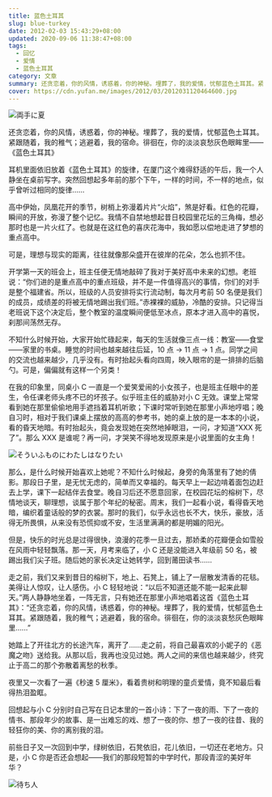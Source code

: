 ```yaml
---
title: 蓝色土耳其
slug: blue-turkey
date: 2012-02-03 15:43:29+08:00
updated: 2020-09-06 11:38:47+08:00
tags:
  - 回忆
  - 爱情
  - 蓝色土耳其
category: 文章
summary: 还贪恋着，你的风情，诱惑着，你的神秘。埋葬了，我的爱情，忧郁蓝色土耳其。紧跟随着，我的稚气；逃避着，我的宿命。徘徊在，你的淡淡哀愁灰色眼眸里。
cover: https://cdn.yufan.me/images/2012/03/2012031120464600.jpg
---
```


![両手に夏](https://cdn.yufan.me/images/2012/04/2012042820514100.jpg)

<MusicPlayer id={1389742858} />

还贪恋着，你的风情，诱惑着，你的神秘。埋葬了，我的爱情，忧郁蓝色土耳其。紧跟随着，我的稚气；逃避着，我的宿命。徘徊在，你的淡淡哀愁灰色眼眸里——《蓝色土耳其》

耳机里面依旧放着《蓝色土耳其》的旋律，在厦门这个难得舒适的午后，我一个人静坐在桌前写字。突然回想起多年前的那个下午，一样的时间，不一样的地点，似乎曾听过相同的旋律……

高中伊始，凤凰花开的季节，树梢上弥漫着片片“火焰”，煞是好看。红色的花瓣，瞬间的开放，弥漫了整个记忆。我情不自禁地想起昔日校园里花坛的三角梅，想必那时也是一片火红了。也就是在这红色的喜庆花海中，我如愿以偿地走进了梦想的重点高中。

可是，理想与现实的距离，往往就像那朵盛开在彼岸的花朵，怎么也抓不住。

开学第一天的班会上，班主任便无情地敲碎了我对于美好高中未来的幻想。老班说：“你们进的是重点高中的重点班级，并不是一件值得高兴的事情，你们的对手是整个福建省。所以，班级的人员安排将实行流动制，每次月考前 50 名便是我们的成员，成绩差的将被无情地踢出我们班。”赤裸裸的威胁，冷酷的安排。只记得当老班说下这个决定后，整个教室的温度瞬间便低至冰点，原本才进入高中的喜悦，刹那间荡然无存。

不知什么时候开始，大家开始忙碌起来，每天的生活就像三点一线：教室——食堂——家里的书桌。睡觉的时间也越来越往后延，10 点 → 11 点 → 1 点。同学之间的交流也越来越少，几乎没有。有时抬起头看向四周，映入眼帘的是一排排的后脑勺。可是，偏偏就有这样一个另类！

在我的印象里，同桌小 C 一直是一个爱笑爱闹的小女孩子，也是班主任眼中的差生，令任课老师头疼不已的坏孩子。似乎班主任的威胁对小 C 无效。课堂上常常看到她在那里偷偷地用手遮挡着耳机听歌；下课时常听到她在那里小声地哼唱；晚自习时，相对于我们课桌上摆放的高高的参考书，她的桌上放的是一本本的小说，看的昏天地暗。有时抬起头，竟会发现她在突然地掉眼泪，一问，才知道“XXX 死了”。那么 XXX 是谁呢？再一问，才哭笑不得地发现原来是小说里面的女主角！

![そういふものにわたしはなりたい](https://cdn.yufan.me/images/2012/04/2012042820532500.jpg)

那么，是什么时候开始喜欢上她呢？不知什么时候起，身旁的角落里有了她的倩影。那段日子里，是无忧无虑的，简单而又幸福的。每天早上一起边啃着面包边赶去上学，课下一起结伴去食堂。晚自习后还不愿意回家，在校园花坛的榕树下，尽情地谈天，聊理想，谈属于那个年纪的秘密。周末，我们一起看小说，看得昏天地暗，编织着童话般的梦的衣裳。那时的我们，似乎永远也长不大，快乐，豪放，活得无所畏惧，从来没有恐慌抑或不安，生活里满满的都是明媚的阳光。

但是，快乐的时光总是过得很快，浪漫的花季一旦过去，那娇柔的花瓣便会如雪般在风雨中轻轻飘落。那一天，月考来临了，小 C 还是没能进入年级前 50 名，被踢出我们尖子班。随后她的家长决定让她转学，回到莆田读书……

走之前，我们又来到昔日的榕树下，地上、石凳上，铺上了一层散发清香的花毯。美得让人惊叹，让人感伤。小 C 轻轻地说：“以后不知道还能不能一起来此聊天。”两人静静地坐着，一阵无言，只有她还在那里小声地唱着这首《蓝色土耳其》：“还贪恋着，你的风情，诱惑着，你的神秘。埋葬了，我的爱情，忧郁蓝色土耳其。紧跟随着，我的稚气；逃避着，我的宿命。徘徊在，你的淡淡哀愁灰色眼眸里……”

她踏上了开往北方的长途汽车，离开了……走之前，将自己最喜欢的小妮子的《恶魔之吻》送给我。从那以后，我再也没见过她。两人之间的来信也越来越少，终究止于高二的那个弥散着离愁的秋季。

夜里又一次看了一遍《秒速 5 厘米》，看着贵树和明理的童贞爱情，竟不知最后看得热泪盈眶。

回想起与小 C 分别时自己写在日记本里的一首小诗：下了一夜的雨、下了一夜的情书、那段年少的故事、是一出难忘的戏、想了一夜的你、想了一夜的往昔、我的轻狂你的美、你的离别我的泪。

前些日子又一次回到中学，绿树依旧，石凳依旧，花儿依旧，一切还在老地方。只是，小 C 你是否还会想起——我们的那段短暂的中学时代，那段青涩的美好年华？

![待ち人](https://cdn.yufan.me/images/2012/04/2012042820485500.jpg)
